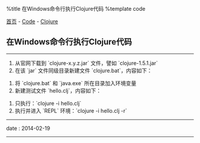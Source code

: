 %title 在Windows命令行执行Clojure代码
%template code

[[../../index|首页]] - [[../index|Code]] - [[index|Clojure]]
==在Windows命令行执行Clojure代码==
----
# 从官网下载到 `clojure-x.y.z.jar` 文件，譬如 `clojure-1.5.1.jar`
# 在该 `jar` 文件同级目录新建文件 `clojure.bat`，内容如下：
{{{class="brush: other"
@ECHO OFF
SET BIN_TARGET=%~dp0/clojure-1.5.1.jar
java -cp "%BIN_TARGET%" clojure.main %*
}}}
# 将 `clojure.bat` 和 `java.exe` 所在目录加入环境变量
# 新建测试文件 `hello.clj`，内容如下：
{{{class="brush: clojure"
(println "Hello, Clojure\n")
}}}
# 只执行：`clojure -i hello.clj`
# 执行并进入 `REPL` 环境：`clojure -i hello.clj -r`
----
<red>date</red> : 2014-02-19
----
